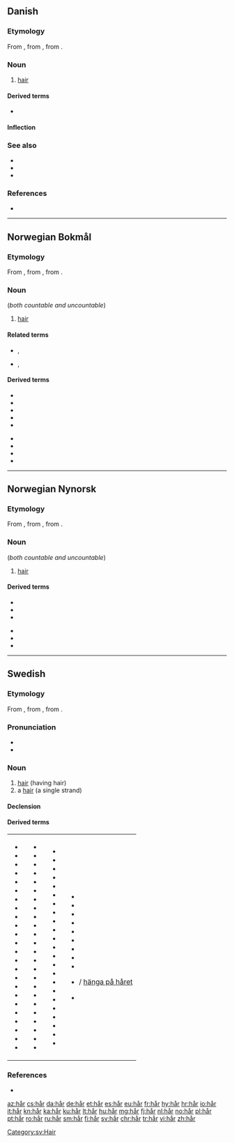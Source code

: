 {{also|Appendix:Variations of "har"}}
==Danish==

===Etymology===
From {{etyl|non|da}} {{m|non|hár}}, from {{etyl|gem-pro|da}} {{m|gem-pro|*hērą}}, from {{etyl|ine-pro|da}} {{m|ine-pro|*keres-||rough hair, bristle}}.

===Noun===
{{wikipedia|lang=da}}
{{da-noun|et}}

# [[hair]]

====Derived terms====
* {{l|da|knurhår|g=n}}

====Inflection====
{{da-noun-infl|et}}

===See also===
* {{l|da|bakkenbart|g=c}}
* {{l|da|overskæg|g=n}}
* {{l|da|skæg|g=n}}

===References===
* {{R:Den Danske Ordbog}}

----

==Norwegian Bokmål==
{{wikipedia|lang=no}}

===Etymology===
From {{etyl|non|nb}} {{m|non|hár}}, from {{etyl|gem-pro|nb}} {{m|gem-pro|*hērą}}, from {{etyl|ine-pro|nb}} {{m|ine-pro|*keres-||rough hair, bristle}}.

===Noun===
{{head|nb|noun|g=n|definite singular|håret|indefinite plural|hår|definite plural|håra|or|hårene}} (''both countable and uncountable'')

# [[hair]]

====Related terms====
* {{l|nb|behåret}}, {{l|nb|behåra}}
* {{l|nb|håret}}, {{l|nb|hårete}}

====Derived terms====
{{top2}}
* {{l|nb|hårbørste}}
* {{l|nb|hårfeste}}
* {{l|nb|hårføner}}
* {{l|nb|hårklipp}}
* {{l|nb|hårnål}}
{{mid2}}
* {{l|nb|hårreisende}}
* {{l|nb|hårstil}}
* {{l|nb|hårstrikk}}
* {{l|nb|kjønnshår}}
{{bottom}}

----

==Norwegian Nynorsk==
{{wikipedia|lang=nn}}

===Etymology===
From {{etyl|non|nn}} {{m|non|hár}}, from {{etyl|gem-pro|nn}} {{m|gem-pro|*hērą}}, from {{etyl|ine-pro|nn}} {{m|ine-pro|*keres-||rough hair, bristle}}.

===Noun===
{{head|nn|noun|g=n|definite singular|håret|indefinite plural|hår|definite plural|håra}} (''both countable and uncountable'')

# [[hair]]

====Derived terms====
{{top2}}
* {{l|nn|hårbørste}}
* {{l|nn|hårklipp}}
* {{l|nn|hårnål}}
{{mid2}}
* {{l|nn|hårreisande}}
* {{l|nn|hårstrikk}}
* {{l|nn|kjønnshår}}
{{bottom}}

----

==Swedish==

===Etymology===
From {{etyl|non|sv}} {{m|non|hár}}, from {{etyl|gem-pro|sv}} {{m|gem-pro|*hērą}}, from {{etyl|ine-pro|sv}} {{m|ine-pro|*keres-||rough hair, bristle}}.

===Pronunciation===
* {{IPA|/hoːr/|lang=sv}}
* {{audio|Sv-hår.ogg|audio|lang=sv}}

===Noun===
{{wikipedia|lang=sv}}
{{sv-noun|n}}

# [[hair]] (having hair)
# a [[hair]] (a single strand)

====Declension====
{{sv-infl-noun-n-zero}}

====Derived terms====
{|
|- valign=top
|
* {{l|sv|ansiktshår}}
* {{l|sv|huvudhår}}
* {{l|sv|håra}}
* {{l|sv|håravfall}}
* {{l|sv|hårbalsam}}
* {{l|sv|hårband}}
* {{l|sv|hårbeklädd}}
* {{l|sv|hårbeklädnad}}
* {{l|sv|hårbevuxen}}
* {{l|sv|hårbeväxt}}
* {{l|sv|hårboll}}
* {{l|sv|hårborste}}
* {{l|sv|hårborttagning}}
* {{l|sv|hårbotten}}
* {{l|sv|hårbuckla}}
* {{l|sv|hårburr}}
* {{l|sv|hårdra}}
* {{l|sv|hårfager}}
* {{l|sv|hårfin}}
* {{l|sv|hårfinhet}}
* {{l|sv|hårfläta}}
* {{l|sv|hårfrissa}}
* {{l|sv|hårfrisyr}}
* {{l|sv|hårfrisör}}
|
* {{l|sv|hårfrisörska}}
* {{l|sv|hårfärg}}
* {{l|sv|hårfärgning}}
* {{l|sv|hårfäste}}
* {{l|sv|hårfön}}
* {{l|sv|hårgelé}}
* {{l|sv|hårig}}
* {{l|sv|hårighet}}
* {{l|sv|hårklippning}}
* {{l|sv|hårklyveri}}
* {{l|sv|hårklämma}}
* {{l|sv|hårknut}}
* {{l|sv|hårkors}}
* {{l|sv|hårkärl}}
* {{l|sv|hårlock}}
* {{l|sv|hårlugg}}
* {{l|sv|hårläggning}}
* {{l|sv|hårlös}}
* {{l|sv|hårlöshet}}
* {{l|sv|hårman}}
* {{l|sv|hårmode}}
* {{l|sv|hårmousse}}
* {{l|sv|hårnål}}
* {{l|sv|hårnät}}
|
* {{l|sv|hårolja}}
* {{l|sv|hårpensel}}
* {{l|sv|hårpiska}}
* {{l|sv|hårpomada}}
* {{l|sv|hårpung}}
* {{l|sv|hårrem}}
* {{l|sv|hårresande}}
* {{l|sv|hårrörskärl}}
* {{l|sv|hårsbredd}}
* {{l|sv|hårschampo}}
* {{l|sv|hårslinga}}
* {{l|sv|hårsmån}}
* {{l|sv|hårsnodd}}
* {{l|sv|hårspray}}
* {{l|sv|hårsprej}}
* {{l|sv|hårspänne}}
* {{l|sv|hårstrå}}
* {{l|sv|hårsvall}}
* {{l|sv|hårsäck}}
* {{l|sv|hårtest}}
* {{l|sv|hårtofs}}
* {{l|sv|hårtork}}
* {{l|sv|hårtott}}
|
* {{l|sv|hårtuss}}
* {{l|sv|hårtvättning}}
* {{l|sv|hårtång}}
* {{l|sv|håruppsättning}}
* {{l|sv|hårvalk}}
* {{l|sv|hårvatten}}
* {{l|sv|hårvirvel}}
* {{l|sv|hårvård}}
* {{l|sv|hårväxt}}
* {{l|sv|hänga på ett hår}} / [[hänga på håret]]
* {{l|sv|morrhår}}
|}

===References===
* {{R:SAOL|hår|h%e5r}}

[[Category:sv:Hair]]

[[az:hår]]
[[cs:hår]]
[[da:hår]]
[[de:hår]]
[[et:hår]]
[[es:hår]]
[[eu:hår]]
[[fr:hår]]
[[hy:hår]]
[[hr:hår]]
[[io:hår]]
[[it:hår]]
[[kn:hår]]
[[ka:hår]]
[[ku:hår]]
[[lt:hår]]
[[hu:hår]]
[[mg:hår]]
[[fj:hår]]
[[nl:hår]]
[[no:hår]]
[[pl:hår]]
[[pt:hår]]
[[ro:hår]]
[[ru:hår]]
[[sm:hår]]
[[fi:hår]]
[[sv:hår]]
[[chr:hår]]
[[tr:hår]]
[[vi:hår]]
[[zh:hår]]